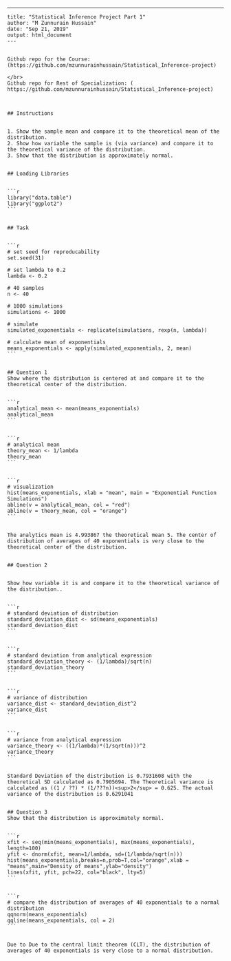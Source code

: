 ---
	title: "Statistical Inference Project Part 1"
	author: "M Zunnurain Hussain"
	date: "Sep 21, 2019"
	output: html_document
	---
	

	Github repo for the Course: (https://github.com/mzunnurainhussain/Statistical_Inference-project)

	</br>
	Github repo for Rest of Specialization: ( https://github.com/mzunnurainhussain/Statistical_Inference-project)

	

	## Instructions
	

	1. Show the sample mean and compare it to the theoretical mean of the distribution.
	2. Show how variable the sample is (via variance) and compare it to the theoretical variance of the distribution.
	3. Show that the distribution is approximately normal.
	

	## Loading Libraries
	

	```r
	library("data.table")
	library("ggplot2")
	```
	

	## Task
	

	```r
	# set seed for reproducability
	set.seed(31)
	
	# set lambda to 0.2
	lambda <- 0.2
	
	# 40 samples
	n <- 40
	
	# 1000 simulations
	simulations <- 1000
	
	# simulate
	simulated_exponentials <- replicate(simulations, rexp(n, lambda))
	
	# calculate mean of exponentials
	means_exponentials <- apply(simulated_exponentials, 2, mean)
	```
	

	## Question 1
	Show where the distribution is centered at and compare it to the theoretical center of the distribution.
	

	```r
	analytical_mean <- mean(means_exponentials)
	analytical_mean
	```
	

	```r
	# analytical mean
	theory_mean <- 1/lambda
	theory_mean
	```
	

	```r
	# visualization
	hist(means_exponentials, xlab = "mean", main = "Exponential Function Simulations")
	abline(v = analytical_mean, col = "red")
	abline(v = theory_mean, col = "orange")
	```
	

	The analytics mean is 4.993867 the theoretical mean 5. The center of distribution of averages of 40 exponentials is very close to the theoretical center of the distribution.
	

	## Question 2
	

	Show how variable it is and compare it to the theoretical variance of the distribution.. 
	

	```r
	# standard deviation of distribution
	standard_deviation_dist <- sd(means_exponentials)
	standard_deviation_dist
	```
	

	```r
	# standard deviation from analytical expression
	standard_deviation_theory <- (1/lambda)/sqrt(n)
	standard_deviation_theory
	```
	

	```r
	# variance of distribution
	variance_dist <- standard_deviation_dist^2
	variance_dist
	```
	

	```r
	# variance from analytical expression
	variance_theory <- ((1/lambda)*(1/sqrt(n)))^2
	variance_theory
	```
	

	Standard Deviation of the distribution is 0.7931608 with the theoretical SD calculated as 0.7905694. The Theoretical variance is calculated as ((1 / ??) * (1/???n))<sup>2</sup> = 0.625. The actual variance of the distribution is 0.6291041
	

	## Question 3
	Show that the distribution is approximately normal.
	

	```r
	xfit <- seq(min(means_exponentials), max(means_exponentials), length=100)
	yfit <- dnorm(xfit, mean=1/lambda, sd=(1/lambda/sqrt(n)))
	hist(means_exponentials,breaks=n,prob=T,col="orange",xlab = "means",main="Density of means",ylab="density")
	lines(xfit, yfit, pch=22, col="black", lty=5)
	```
	

	```r
	# compare the distribution of averages of 40 exponentials to a normal distribution
	qqnorm(means_exponentials)
	qqline(means_exponentials, col = 2)
	```
	

	Due to Due to the central limit theorem (CLT), the distribution of averages of 40 exponentials is very close to a normal distribution.

